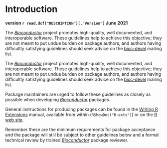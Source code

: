 # Introduction {#intro}

**version `r read.dcf("DESCRIPTION")[,"Version"]` June 2021**

The [_Bioconductor_](https://bioconductor.org/) project promotes high-quality, well documented, and interoperable software. These guidelines help to achieve this objective; they are not meant to put undue burden on package authors, and authors having difficultly satisfying guidelines should seek advice on the [bioc-devel](https://bioconductor.org/help/support/) mailing list.

The [_Bioconductor_](https://bioconductor.org/) project promotes high-quality,
well documented, and interoperable software. These guidelines help to achieve
this objective; they are not meant to put undue burden on package authors, and
authors having difficultly satisfying guidelines should seek advice on the
[bioc-devel](https://bioconductor.org/help/support/) mailing list.

Package maintainers are urged to follow these guidelines as closely as possible
when developing [_Bioconductor_](https://bioconductor.org/) packages.

General instructions for producing packages can be found in the [Writing R
Extensions](https://cran.r-project.org/doc/manuals/R-exts.html) manual,
available from within <i class="fab fa-r-project"></i> (`RShowDoc("R-exts")`) or
on the [R web site](http://cran.fhcrc.org/manuals.html).

Remember these are the minimum requirements for package acceptance and the
package will still be subject to other guidelines below and a formal technical
review by trained [_Bioconductor_](https://bioconductor.org/) package reviewer.
